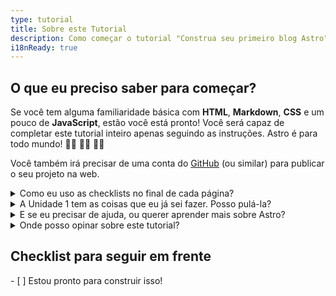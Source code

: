 ```yaml
---
type: tutorial
title: Sobre este Tutorial
description: Como começar o tutorial "Construa seu primeiro blog Astro".
i18nReady: true
---
```




## O que eu preciso saber para começar?

Se você tem alguma familiaridade básica com **HTML**, **Markdown**, **CSS** e um pouco de **JavaScript**, estão você está pronto! Você será capaz de completar este tutorial inteiro apenas seguindo as instruções. Astro é para todo mundo! 🧑‍🚀 👩‍🚀 👨‍🚀 

Você também irá precisar de uma conta do [GitHub](https://github.com) (ou similar) para publicar o seu projeto na web.

<details>
<summary>Como eu uso as checklists no final de cada página?</summary>

Você as checa!

No final de cada página, você irá encontrar uma checklist clicável de tarefas que agora você deve ser capaz de fazer. Cheque esses itens para ver seu progresso no "Progresso do Tutorial".

Utilizá-lo é opcional, mas pode te ajudar a lembrar sua posição se você completar o tutorial durante múltiplas visitas. Você também pode deixar alguns itens da checklist em branco como um lembrete de unidades que você quer revisitar posteriormente.

(Esses dados só são salvos no armazenamento local do seu navegador e não está disponível em nenhum outro lugar. Nenhum dado é enviado, ou armazenado, pelo Astro.)
</details>

<details>
<summary>A Unidade 1 tem as coisas que eu já sei fazer. Posso pulá-la?</summary>

Você pode usar as lições dentro da [Unidade 1](/pt-br/tutorial/1-setup/) para certificar-se de que você tem as ferramentas de desenvolvimento e contas online que você vai precisar para completar o tutorial. Elas irão te guiar através da criação de um novo projeto Astro, o armazenando no GitHub, e fazendo deploy para a Netlify.

Se você [criar um novo projeto Astro vazio](/pt-br/install-and-setup/) e está confortável com sua configuração, você pode pular de forma segura para a [Unidade 2](/pt-br/tutorial/2-pages/) onde você irá começar a fazer novas páginas em seu projeto.
</details>

<details>
<summary>E se eu precisar de ajuda, ou querer aprender mais sobre Astro?</summary>

Nosso [amigável servidor do Astro no Discord](https://astro.build/chat) é o lugar onde você deve ir! 

Dê um pulo no fórum de suporte para fazer perguntas, ou mande um oi e converse no `#general` ou `#off-topic`.
</details>

<details>
<summary>Onde posso opinar sobre este tutorial?</summary>

Este tutorial é um projeto da nossa equipe de documentação. Você pode nos encontrar no Discord no canal `#docs`, ou criar issues no [repositório Docs no GitHub](https://github.com/withastro/docs/issues). 
</details>

<Box icon="check-list">

## Checklist para seguir em frente

<Checklist>
- [ ] Estou pronto para construir isso!
</Checklist>
</Box>
